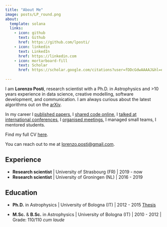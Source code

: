 ```yaml
---
title: "About Me"
image: posts/LP_round.png
about:
  template: solana
  links:
    - icon: github
      text: Github
      href: https://github.com/lposti/
    - icon: linkedin
      text: LinkedIn
      href: https://linkedin.com
    - icon: mortarboard-fill
      text: Scholar
      href: https://scholar.google.com/citations?user=fDDcGdwAAAAJ&hl=en
    
---
```


I am **Lorenzo Posti**, research scientist with a Ph.D. in Astrophysics and >10 years
experience in data science, creative modelling, software development, and communication.
I am always curious about the latest algorithms out on the [arXiv](https://arxiv.org/).

In my career I [published papers](lop.qmd), I [shared code online](https://github.com/lposti/),
I [talked at international conferences](https://www.youtube.com/watch?v=Osj8_Dcx-tc&list=PL13iVyDVPizh0S7laBz3GGre3NJTuq7Rd&index=28&ab_channel=galaxies2016),
I [organised meetings](https://eas.unige.ch/EAS2020/session.jsp?id=SS19),
I managed small teams, I mentored students.

Find my full CV [here](resume23.pdf).

You can reach out to me at [lorenzo.posti@gmail.com](mailto:lorenzo.posti@gmail.com).

## Experience

- **Research scientist** | University of Strasbourg (FR) | 2019 - now
- **Research scientist** | University of Groningen (NL) | 2016 - 2019

## Education

- **Ph.D.** in Astrophysics | University of Bologna (IT) | 2012 - 2015
[Thesis](https://amsdottorato.unibo.it/7235/)

- **M.Sc.** & **B.Sc.** in Astrophysics | University of Bologna (IT) | 2010 - 2012 |
Grade: 110/110 *cum laude*

